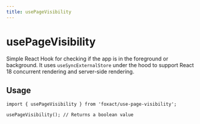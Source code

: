 ```yaml
---
title: usePageVisibility
---
```


# usePageVisibility


<ExportMetaInfo />

Simple React Hook for checking if the app is in the foreground or background. It uses `useSyncExternalStore` under the hood to support React 18 concurrent rendering and server-side rendering.

## Usage

```tsx copy
import { usePageVisibility } from 'foxact/use-page-visibility';

usePageVisibility(); // Returns a boolean value
```
